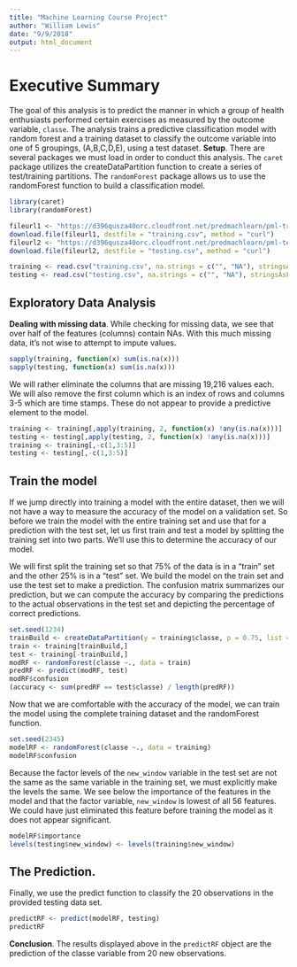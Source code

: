 ```yaml
---
title: "Machine Learning Course Project"
author: "William Lewis"
date: "9/9/2018"
output: html_document
---
```


# Executive Summary

The goal of this analysis is to predict the manner in which a group of health enthusiasts performed certain exercises as measured by the outcome variable, `classe`.  The analysis trains a predictive classification model with random forest and a training dataset to classify the outcome variable into one of 5 groupings, (A,B,C,D,E), using a test dataset. 
**Setup**.  There are several packages we must load in order to conduct this analysis.  The `caret` package utilizes the createDataPartition function to create a series of test/training partitions.  The `randomForest` package allows us to use the randomForest function to build a classification model.  
```r
library(caret)
library(randomForest)

fileurl1 <- "https://d396qusza40orc.cloudfront.net/predmachlearn/pml-training.csv"
download.file(fileurl1, destfile = "training.csv", method = "curl")
fileurl2 <- "https://d396qusza40orc.cloudfront.net/predmachlearn/pml-testing.csv"
download.file(fileurl2, destfile = "testing.csv", method = "curl")

training <- read.csv("training.csv", na.strings = c("", "NA"), stringsAsFactors = TRUE)
testing <- read.csv("testing.csv", na.strings = c("", "NA"), stringsAsFactors = TRUE)
```

## Exploratory Data Analysis

**Dealing with missing data**.  While checking for missing data, we see that over half of the features (columns) contain NAs.  With this much missing data, it's not wise to attempt to impute values.  
```r
sapply(training, function(x) sum(is.na(x)))
sapply(testing, function(x) sum(is.na(x)))
```

We will rather eliminate the columns that are missing 19,216 values each.  We will also remove the first column which is an index of rows and columns 3-5 which are time stamps. These do not appear to provide a predictive element to the model.

```r
training <- training[,apply(training, 2, function(x) !any(is.na(x)))]
testing <- testing[,apply(testing, 2, function(x) !any(is.na(x)))]
training <- training[,-c(1,3:5)]
testing <- testing[,-c(1,3:5)]
```

## Train the model
If we jump directly into training a model with the entire dataset, then we will not have a way to measure the accuracy of the model on a validation set.  So before we train the model with the entire training set and use that for a prediction with the test set, let us first train and test a model by splitting the training set into two parts.  We'll use this to determine the accuracy of our model.

We will first split the training set so that 75% of the data is in a "train" set and the other 25% is in a "test" set.  We build the model on the train set and use the test set to make a prediction.  The confusion matrix summarizes our prediction, but we can compute the accuracy by comparing the predictions to the actual observations in the test set and depicting the percentage of correct predictions. 
```r
set.seed(1234)
trainBuild <- createDataPartition(y = training$classe, p = 0.75, list = FALSE)
train <- training[trainBuild,]
test <- training[-trainBuild,]
modRF <- randomForest(classe ~., data = train)
predRF <- predict(modRF, test)
modRF$confusion
(accuracy <- sum(predRF == test$classe) / length(predRF))
```

Now that we are comfortable with the accuracy of the model, we can train the model using the complete training dataset and the randomForest function.  

```r
set.seed(2345)
modelRF <- randomForest(classe ~., data = training)
modelRF$confusion
```

Because the factor levels of the `new_window` variable in the test set are not the same as the same variable in the training set, we must explicitly make the levels the same.  We see below the importance of the features in the model and that the factor variable, `new_window` is lowest of all 56 features.  We could have just eliminated this feature before training the model as it does not appear significant.  

```r
modelRF$importance
levels(testing$new_window) <- levels(training$new_window)
```

## The Prediction.
Finally, we use the predict function to classify the 20 observations in the provided testing data set.
```r
predictRF <- predict(modelRF, testing)
predictRF
```

**Conclusion**.  The results displayed above in the `predictRF` object are the prediction of the classe variable from 20 new observations.  